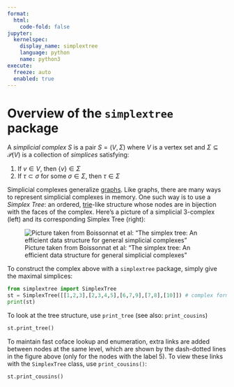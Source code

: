 ```yaml
---
format:
  html:
    code-fold: false
jupyter: 
  kernelspec:
    display_name: simplextree
    language: python
    name: python3
execute: 
  freeze: auto
  enabled: true
---
```


# Overview of the `simplextree` package

A _simplicial complex_ $S$ is a pair $S = (V, \Sigma)$ where $V$ is a vertex set and $\Sigma \subseteq \mathcal{P}(V)$ is a collection of _simplices_ satisfying: 

1. If $v \in V$, then $\{v\} \in \Sigma$
2. If $\tau \subset \sigma$ for some $\sigma \in \Sigma$, then $\tau \in \Sigma$

Simplicial complexes generalize [graphs](https://en.wikipedia.org/wiki/Graph_(discrete_mathematics)). Like graphs, there are many ways to represent simplicial complexes in memory. One such way is to use a _Simplex Tree_: an ordered, [trie](https://en.wikipedia.org/wiki/Trie)-like structure whose nodes are in bijection with the faces of the complex. Here's a picture of a simplicial 3-complex (left) and its corresponding Simplex Tree (right):

![Picture taken from Boissonnat et al: "The simplex tree: An efficient data structure for general simplicial complexes"](../static/simplextree.png){.preview-image}

To construct the complex above with a `simplextree` package, simply give the maximal simplices: 

```python
from simplextree import SimplexTree
st = SimplexTree([[1,2,3],[2,3,4,5],[6,7,9],[7,8],[10]]) # complex form the picture
print(st)
```

To look at the tree structure, use `print_tree` (see also: `print_cousins`)
```python
st.print_tree()
```

To maintain fast coface lookup and enumeration, extra links are added between nodes at the same level, which are shown by the dash-dotted lines in the figure above (only for the nodes with the label $5$). To view these links with the `SimplexTree` class, use `print_cousins()`:
```python
st.print_cousins()
```

<!-- Various subsets of the complex can be parameterized by a starting simplex.  -->